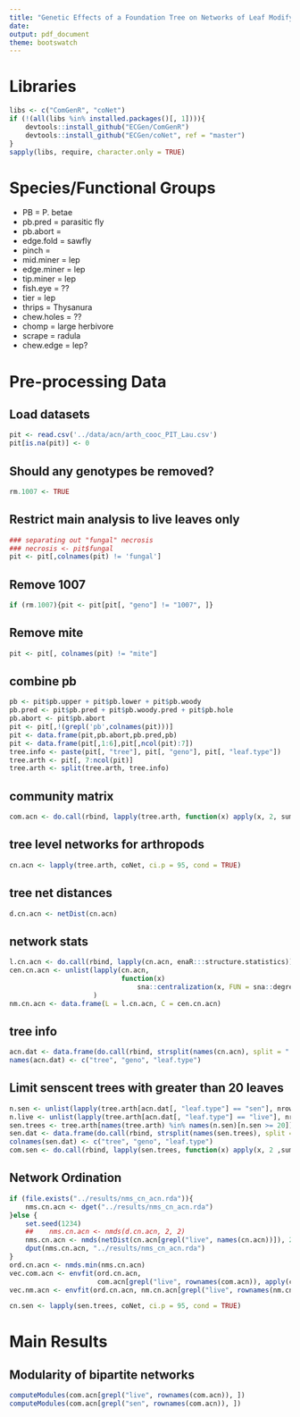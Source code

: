 ```yaml
---
title: "Genetic Effects of a Foundation Tree on Networks of Leaf Modifying Arthropods"
date: 
output: pdf_document
theme: bootswatch
---
```



# Libraries
```r
libs <- c("ComGenR", "coNet")
if (!(all(libs %in% installed.packages()[, 1]))){
    devtools::install_github("ECGen/ComGenR")
    devtools::install_github("ECGen/coNet", ref = "master")
}
sapply(libs, require, character.only = TRUE)
```

# Species/Functional Groups

- PB = P. betae 
- pb.pred = parasitic fly
- pb.abort = 
- edge.fold = sawfly
- pinch =
- mid.miner = lep
- edge.miner = lep
- tip.miner = lep
- fish.eye = ??
- tier = lep
- thrips = Thysanura
- chew.holes = ??
- chomp = large herbivore
- scrape = radula
- chew.edge = lep?


# Pre-processing Data
## Load datasets
```r
pit <- read.csv('../data/acn/arth_cooc_PIT_Lau.csv')
pit[is.na(pit)] <- 0
```

## Should any genotypes be removed?
```r
rm.1007 <- TRUE

```

## Restrict main analysis to live leaves only
```r
### separating out "fungal" necrosis
### necrosis <- pit$fungal
pit <- pit[,colnames(pit) != 'fungal']
```

## Remove 1007
```r
if (rm.1007){pit <- pit[pit[, "geno"] != "1007", ]}

```

## Remove mite
```r
pit <- pit[, colnames(pit) != "mite"]

```

## combine pb 
```r
pb <- pit$pb.upper + pit$pb.lower + pit$pb.woody 
pb.pred <- pit$pb.pred + pit$pb.woody.pred + pit$pb.hole
pb.abort <- pit$pb.abort
pit <- pit[,!(grepl('pb',colnames(pit)))]
pit <- data.frame(pit,pb.abort,pb.pred,pb)
pit <- data.frame(pit[,1:6],pit[,ncol(pit):7])
tree.info <- paste(pit[, "tree"], pit[, "geno"], pit[, "leaf.type"])
tree.arth <- pit[, 7:ncol(pit)]
tree.arth <- split(tree.arth, tree.info)

```


## community matrix
```r
com.acn <- do.call(rbind, lapply(tree.arth, function(x) apply(x, 2, sum)))

```

## tree level networks for arthropods
```r
cn.acn <- lapply(tree.arth, coNet, ci.p = 95, cond = TRUE)

```

## tree net distances
```r
d.cn.acn <- netDist(cn.acn)

```

## network stats
```r
l.cn.acn <- do.call(rbind, lapply(cn.acn, enaR:::structure.statistics))[, "L"]
cen.cn.acn <- unlist(lapply(cn.acn, 
                            function(x) 
                                sna::centralization(x, FUN = sna::degree, normalize = FALSE)), 
                     )
nm.cn.acn <- data.frame(L = l.cn.acn, C = cen.cn.acn)

```

## tree info
```r
acn.dat <- data.frame(do.call(rbind, strsplit(names(cn.acn), split = " ")))
names(acn.dat) <- c("tree", "geno", "leaf.type")

```

## Limit senscent trees with greater than 20 leaves
```r
n.sen <- unlist(lapply(tree.arth[acn.dat[, "leaf.type"] == "sen"], nrow))
n.live <- unlist(lapply(tree.arth[acn.dat[, "leaf.type"] == "live"], nrow))
sen.trees <- tree.arth[names(tree.arth) %in% names(n.sen)[n.sen >= 20]]
sen.dat <- data.frame(do.call(rbind, strsplit(names(sen.trees), split = " ")))
colnames(sen.dat) <- c("tree", "geno", "leaf.type")
com.sen <- do.call(rbind, lapply(sen.trees, function(x) apply(x, 2 ,sum)))
```


## Network Ordination
```r
if (file.exists("../results/nms_cn_acn.rda")){
    nms.cn.acn <- dget("../results/nms_cn_acn.rda")
}else {
    set.seed(1234)
    ##    nms.cn.acn <- nmds(d.cn.acn, 2, 2)
    nms.cn.acn <- nmds(netDist(cn.acn[grepl("live", names(cn.acn))]), 2, 2)
    dput(nms.cn.acn, "../results/nms_cn_acn.rda")
}
ord.cn.acn <- nmds.min(nms.cn.acn)
vec.com.acn <- envfit(ord.cn.acn, 
                      com.acn[grepl("live", rownames(com.acn)), apply(com.acn, 2, sum) > 10])
vec.nm.acn <- envfit(ord.cn.acn, nm.cn.acn[grepl("live", rownames(nm.cn.acn)), ])

```

```r
cn.sen <- lapply(sen.trees, coNet, ci.p = 95, cond = TRUE)

```


# Main Results



## Modularity of bipartite networks
```r
computeModules(com.acn[grepl("live", rownames(com.acn)), ])
computeModules(com.acn[grepl("sen", rownames(com.acn)), ])
```

